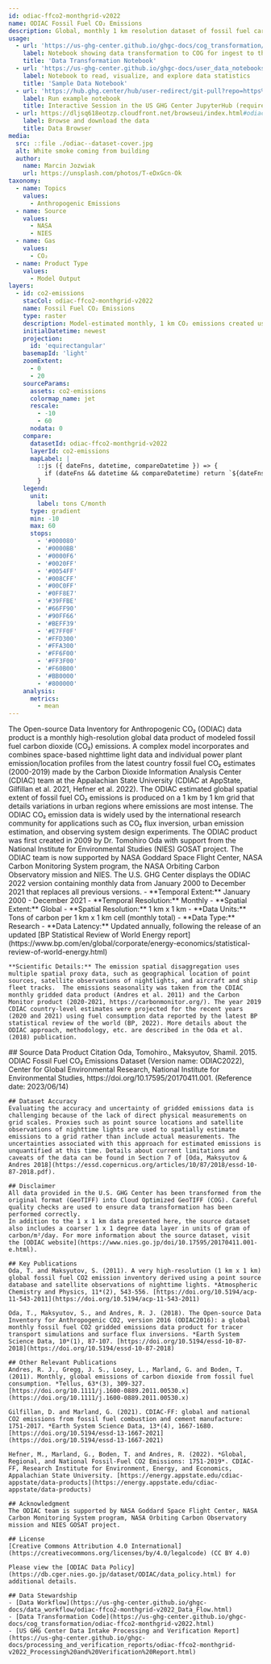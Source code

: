 ```yaml
---
id: odiac-ffco2-monthgrid-v2022
name: ODIAC Fossil Fuel CO₂ Emissions
description: Global, monthly 1 km resolution dataset of fossil fuel carbon dioxide emissions, version 2022
usage:
  - url: 'https://us-ghg-center.github.io/ghgc-docs/cog_transformation/odiac-ffco2-monthgrid-v2022.html'
    label: Notebook showing data transformation to COG for ingest to the US GHG Center
    title: 'Data Transformation Notebook'
  - url: 'https://us-ghg-center.github.io/ghgc-docs/user_data_notebooks/odiac-ffco2-monthgrid-v2022_User_Notebook.html'
    label: Notebook to read, visualize, and explore data statistics
    title: 'Sample Data Notebook'
  - url: 'https://hub.ghg.center/hub/user-redirect/git-pull?repo=https%3A%2F%2Fgithub.com%2FUS-GHG-Center%2Fghgc-docs&urlpath=tree%2Fghgc-docs%2Fuser_data_notebooks%2Fodiac-ffco2-monthgrid-v2022_User_Notebook.ipynb&branch=main'
    label: Run example notebook
    title: Interactive Session in the US GHG Center JupyterHub (requires account)
  - url: https://dljsq618eotzp.cloudfront.net/browseui/index.html#odiac-ffco2-monthgrid-v2022/
    label: Browse and download the data
    title: Data Browser
media:
  src: ::file ./odiac--dataset-cover.jpg
  alt: White smoke coming from building
  author:
    name: Marcin Jozwiak
    url: https://unsplash.com/photos/T-eDxGcn-Ok
taxonomy:
  - name: Topics
    values:
      - Anthropogenic Emissions
  - name: Source
    values:
      - NASA
      - NIES
  - name: Gas
    values:
      - CO₂
  - name: Product Type
    values:
      - Model Output
layers:
  - id: co2-emissions
    stacCol: odiac-ffco2-monthgrid-v2022
    name: Fossil Fuel CO₂ Emissions
    type: raster
    description: Model-estimated monthly, 1 km CO₂ emissions created using space-based nighttime light data and individual power plant emission/location profiles.
    initialDatetime: newest
    projection:
      id: 'equirectangular'
    basemapId: 'light'       
    zoomExtent:
      - 0
      - 20
    sourceParams:
      assets: co2-emissions
      colormap_name: jet
      rescale:
        - -10
        - 60
      nodata: 0
    compare:
      datasetId: odiac-ffco2-monthgrid-v2022
      layerId: co2-emissions
      mapLabel: |
        ::js ({ dateFns, datetime, compareDatetime }) => {
          if (dateFns && datetime && compareDatetime) return `${dateFns.format(datetime, 'LLL yyyy')} VS ${dateFns.format(compareDatetime, 'LLL yyyy')}`;
        }
    legend:
      unit:
        label: tons C/month
      type: gradient
      min: -10
      max: 60
      stops:
        - '#000080'
        - '#0000BB'
        - '#0000F6'
        - '#0020FF'
        - '#0054FF'
        - '#008CFF'
        - '#00C0FF'
        - '#0FF8E7' 
        - '#39FFBE'  
        - '#66FF90'
        - '#90FF66'
        - '#BEFF39'
        - '#E7FF0F'
        - '#FFD300'
        - '#FFA300'
        - '#FF6F00'
        - '#FF3F00' 
        - '#F60B00' 
        - '#BB0000' 
        - '#800000' 
    analysis:
      metrics:
        - mean
---
```


<Block type='wide'>
  <Prose>
    The Open-source Data Inventory for Anthropogenic CO₂ (ODIAC) data product is a monthly high-resolution global data product of modeled fossil fuel carbon dioxide (CO₂) emissions. A complex model incorporates and combines space-based nighttime light data and individual power plant emission/location profiles from the latest country fossil fuel CO₂ estimates (2000-2019) made by the Carbon Dioxide Information Analysis Center (CDIAC) team at the Appalachian State University (CDIAC at AppState, Gilfillan et al. 2021, Hefner et al. 2022). The ODIAC estimated global spatial extent of fossil fuel CO₂ emissions is produced on a 1 km by 1 km grid that details variations in urban regions where emissions are most intense. The ODIAC CO₂ emission data is widely used by the international research community for applications such as CO₂ flux inversion, urban emission estimation, and observing system design experiments.  The ODIAC product was first created in 2009 by Dr. Tomohiro Oda with support from  the National Institute for Environmental Studies (NIES) GOSAT project. The ODIAC team is now supported by NASA Goddard Space Flight Center, NASA Carbon Monitoring System program, the NASA Orbiting Carbon Observatory mission and NIES.  The U.S. GHG Center displays the ODIAC 2022 version containing monthly data from January 2000 to December 2021 that replaces all previous versions.
    - **Temporal Extent:** January 2000 - December 2021
    - **Temporal Resolution:** Monthly
    - **Spatial Extent:** Global
    - **Spatial Resolution:** 1 km x 1 km
    - **Data Units:** Tons of carbon per 1 km x 1 km cell (monthly total)
    - **Data Type:** Research
    - **Data Latency:** Updated annually, following the release of an updated [BP Statistical Review of World Energy report](https://www.bp.com/en/global/corporate/energy-economics/statistical-review-of-world-energy.html)


    **Scientific Details:** The emission spatial disaggregation uses multiple spatial proxy data, such as geographical location of point sources, satellite observations of nightlights, and aircraft and ship fleet tracks.  The emissions seasonality was taken from the CDIAC monthly gridded data product (Andres et al. 2011) and the Carbon Monitor product (2020-2021, https://carbonmonitor.org/). The year 2019 CDIAC country-level estimates were projected for the recent years (2020 and 2021) using fuel consumption data reported by the latest BP statistical review of the world (BP, 2022). More details about the ODIAC approach, methodology, etc. are described in the Oda et al. (2018) publication.
  </Prose>
</Block>
<Block>
  <Prose>
    ## Source Data Product Citation
    Oda, Tomohiro., Maksyutov, Shamil. 2015. ODIAC Fossil Fuel CO₂ Emissions Dataset (Version name: ODIAC2022), Center for Global Environmental Research, National Institute for Environmental Studies, https://doi.org/10.17595/20170411.001. (Reference date: 2023/06/14)

    ## Dataset Accuracy
    Evaluating the accuracy and uncertainty of gridded emissions data is challenging because of the lack of direct physical measurements on grid scales. Proxies such as point source locations and satellite observations of nighttime lights are used to spatially estimate emissions to a grid rather than include actual measurements. The uncertainties associated with this approach for estimated emissions is unquantified at this time. Details about current limitations and caveats of the data can be found in Section 7 of [Oda, Maksyutov & Andres 2018](https://essd.copernicus.org/articles/10/87/2018/essd-10-87-2018.pdf).

    ## Disclaimer
    All data provided in the U.S. GHG Center has been transformed from the original format (GeoTIFF) into Cloud Optimized GeoTIFF (COG). Careful quality checks are used to ensure data transformation has been performed correctly.
    In addition to the 1 x 1 km data presented here, the source dataset also includes a coarser 1 x 1 degree data layer in units of gram of carbon/m²/day. For more information about the source dataset, visit the [ODIAC website](https://www.nies.go.jp/doi/10.17595/20170411.001-e.html).

    ## Key Publications
    Oda, T. and Maksyutov, S. (2011). A very high-resolution (1 km x 1 km) global fossil fuel CO2 emission inventory derived using a point source database and satellite observations of nighttime lights. *Atmospheric Chemistry and Physics, 11*(2), 543-556. [https://doi.org/10.5194/acp-11-543-2011](https://doi.org/10.5194/acp-11-543-2011)
    
    Oda, T., Maksyutov, S., and Andres, R. J. (2018). The Open-source Data Inventory for Anthropogenic CO2, version 2016 (ODIAC2016): a global monthly fossil fuel CO2 gridded emissions data product for tracer transport simulations and surface flux inversions. *Earth System Science Data, 10*(1), 87-107. [https://doi.org/10.5194/essd-10-87-2018](https://doi.org/10.5194/essd-10-87-2018)

    ## Other Relevant Publications
    Andres, R. J., Gregg, J. S., Losey, L., Marland, G. and Boden, T. (2011). Monthly, global emissions of carbon dioxide from fossil fuel consumption. *Tellus, 63*(3), 309-327. [https://doi.org/10.1111/j.1600-0889.2011.00530.x](https://doi.org/10.1111/j.1600-0889.2011.00530.x)
    
    Gilfillan, D. and Marland, G. (2021). CDIAC-FF: global and national CO2 emissions from fossil fuel combustion and cement manufacture: 1751-2017. *Earth System Science Data, 13*(4), 1667-1680. [https://doi.org/10.5194/essd-13-1667-2021](https://doi.org/10.5194/essd-13-1667-2021)
    
    Hefner, M., Marland, G., Boden, T. and Andres, R. (2022). *Global, Regional, and National Fossil-Fuel CO2 Emissions: 1751-2019*. CDIAC-FF, Research Institute for Environment, Energy, and Economics, Appalachian State University. [https://energy.appstate.edu/cdiac-appstate/data-products](https://energy.appstate.edu/cdiac-appstate/data-products)

    ## Acknowledgment
    The ODIAC team is supported by NASA Goddard Space Flight Center, NASA Carbon Monitoring System program, NASA Orbiting Carbon Observatory mission and NIES GOSAT project.​

    ## License
    [Creative Commons Attribution 4.0 International](https://creativecommons.org/licenses/by/4.0/legalcode) (CC BY 4.0)

    Please view the [ODIAC Data Policy](https://db.cger.nies.go.jp/dataset/ODIAC/data_policy.html) for additional details. 

    ## Data Stewardship
    - [Data Workflow](https://us-ghg-center.github.io/ghgc-docs/data_workflow/odiac-ffco2-monthgrid-v2022_Data_Flow.html)
    - [Data Transformation Code](https://us-ghg-center.github.io/ghgc-docs/cog_transformation/odiac-ffco2-monthgrid-v2022.html)
    - [US GHG Center Data Intake Processing and Verification Report](https://us-ghg-center.github.io/ghgc-docs/processing_and_verification_reports/odiac-ffco2-monthgrid-v2022_Processing%20and%20Verification%20Report.html)

  </Prose>
</Block>
